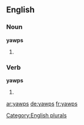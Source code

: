 ==English==

===Noun===
'''yawps'''

# {{plural of |[[yawp]]}}

===Verb===
'''yawps'''

# {{third-person singular of|yawp}}

[[Category:English plurals]]

[[ar:yawps]]
[[de:yawps]]
[[fr:yawps]]